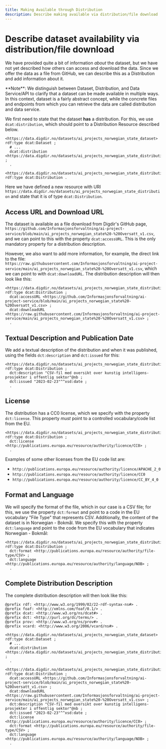 ```yaml
---
title: Making Available through Distribution
description: Describe making available via distribution/file download
---
```


# Describe dataset availability via distribution/file download

We have provided quite a bit of information _about_ the dataset, but we have not yet described how others can access and download the data. Since we offer the data as a file from GitHub, we can describe this as a Distribution and add information about it.

<Alert size='sm'>
    **Note**: We distinguish between Dataset, Distribution, and Data Service/API to clarify that a dataset can be made
    available in multiple ways. In this context, dataset is a fairly abstract concept, while the concrete files and
    endpoints from which you can retrieve the data are called distribution and data service.
</Alert>

We first need to state that the dataset **has** a distribution. For this, we use `dcat:distribution`, which should point to a Distribution Resource described below.

```turtle
<https://data.digdir.no/datasets/ai_projects_norwegian_state_dataset> rdf:type dcat:Dataset ;
  # ...
  dcat:distribution <https://data.digdir.no/datasets/ai_projects_norwegian_state_distribution> ;
  .

<https://data.digdir.no/datasets/ai_projects_norwegian_state_distribution> rdf:type dcat:Distribution .
```

Here we have defined a new resource with URI `https://data.digdir.no/datasets/ai_projects_norwegian_state_distribution` and state that it is of type `dcat:Distribution`.

## Access URL and Download URL

The dataset is available as a file download from Digdir's GitHub page, `https://github.com/Informasjonsforvaltning/ai-project-service/blob/main/ai_projects_norwegian_state%20-%20Oversatt_v1.csv`, and we can point to this with the property `dcat:accessURL`. This is the only mandatory property for a distribution description.

However, we also want to add more information, for example, the direct link to the file: `https://raw.githubusercontent.com/Informasjonsforvaltning/ai-project-service/main/ai_projects_norwegian_state%20-%20Oversatt_v1.csv`, which we can point to with `dcat:downloadURL`. The distribution description will then look like this:

```turtle
<https://data.digdir.no/datasets/ai_projects_norwegian_state_distribution> rdf:type dcat:Distribution ;
  dcat:accessURL <https://github.com/Informasjonsforvaltning/ai-project-service/blob/main/ai_projects_norwegian_state%20-%20Oversatt_v1.csv> ;
  dcat:downloadURL <https://raw.githubusercontent.com/Informasjonsforvaltning/ai-project-service/main/ai_projects_norwegian_state%20-%20Oversatt_v1.csv> ;
  .
```

## Textual Description and Publication Date

We add a textual description of the distribution and when it was published, using the fields `dct:description` and `dct:issued` for this:

```turtle
<https://data.digdir.no/datasets/ai_projects_norwegian_state_distribution> rdf:type dcat:Distribution ;
  dct:description "CSV-fil med oversikt over kunstig intelligens-prosjekter i offentlig sektor"@nb ;
  dct:issued "2023-02-23"^^xsd:date ;
  .
```

## License

The distribution has a CC0 license, which we specify with the property `dct:license`. This property _must_ point to a controlled vocabulary/code list from the EU.

```turtle
<https://data.digdir.no/datasets/ai_projects_norwegian_state_distribution> rdf:type dcat:Distribution ;
  dct:license <http://publications.europa.eu/resource/authority/licence/CC0> ;
  .
```

Examples of some other licenses from the EU code list are:

-   `http://publications.europa.eu/resource/authority/licence/APACHE_2_0`
-   `http://publications.europa.eu/resource/authority/licence/CC0`
-   `http://publications.europa.eu/resource/authority/licence/CC_BY_4_0`

## Format and Language

We will specify the format of the file, which in our case is a CSV file; for this, we use the property `dct:format` and point to a code in the EU vocabulary "File Type" that represents CSV.
Additionally, the content of the dataset is in Norwegian - Bokmål. We specify this with the property `dct:language` and point to the code from the EU vocabulary that indicates Norwegian - Bokmål:

```turtle
<https://data.digdir.no/datasets/ai_projects_norwegian_state_distribution> rdf:type dcat:Distribution ;
  dct:format <http://publications.europa.eu/resource/authority/file-type/CSV> ;
  dct:language <http://publications.europa.eu/resource/authority/language/NOB> ;
  .
```

## Complete Distribution Description

The complete distribution description will then look like this:

```turtle
@prefix rdf: <http://www.w3.org/1999/02/22-rdf-syntax-ns#> .
@prefix foaf: <http://xmlns.com/foaf/0.1/> .
@prefix dcat: <http://www.w3.org/ns/dcat#> .
@prefix dct: <http://purl.org/dc/terms/> .
@prefix prov: <http://www.w3.org/ns/prov#> .
@prefix vcard: <http://www.w3.org/2006/vcard/ns#> .

<https://data.digdir.no/datasets/ai_projects_norwegian_state_dataset> rdf:type dcat:Dataset ;
  # ...
  dcat:distribution <https://data.digdir.no/datasets/ai_projects_norwegian_state_distribution> ;
  .

<https://data.digdir.no/datasets/ai_projects_norwegian_state_distribution> rdf:type dcat:Distribution ;
  dcat:accessURL <https://github.com/Informasjonsforvaltning/ai-project-service/blob/main/ai_projects_norwegian_state%20-%20Oversatt_v1.csv> ;
  dcat:downloadURL <https://raw.githubusercontent.com/Informasjonsforvaltning/ai-project-service/main/ai_projects_norwegian_state%20-%20Oversatt_v1.csv> ;
  dct:description "CSV-fil med oversikt over kunstig intelligens-prosjekter i offentlig sektor"@nb ;
  dct:issued "2023-02-23"^^xsd:date ;
  dct:license <http://publications.europa.eu/resource/authority/licence/CC0> ;
  dct:format <http://publications.europa.eu/resource/authority/file-type/CSV> ;
  dct:language <http://publications.europa.eu/resource/authority/language/NOB> ;
  .
```
